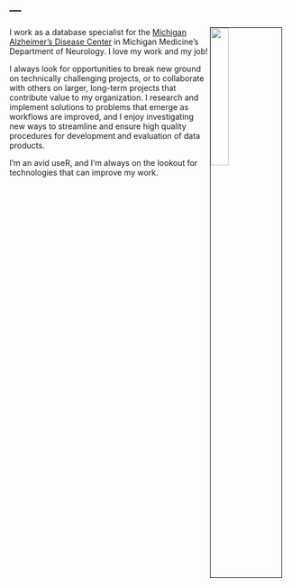 ---
---

<link rel="stylesheet" href="styles.css" type="text/css">

<img src="images/LDNicolasMay.png" style="width:25%; border:1px solid; margin-right: 20px" align="right">

I work as a database specialist for the [Michigan Alzheimer's Disease Center](http://alzheimers.med.umich.edu/) in Michigan Medicine's Department of Neurology. I love my work and my job!

I always look for opportunities to break new ground on technically challenging projects, or to collaborate with others on larger, long-term projects that contribute value to my organization. I research and implement solutions to problems that emerge as workflows are improved, and I enjoy investigating new ways to streamline and ensure high quality procedures for development and evaluation of data products.

I'm an avid useR, and I'm always on the lookout for technologies that can improve my work. 

<!-- My full CV is available [here](files/Zabor_CV_2017_Q4.pdf). -->
